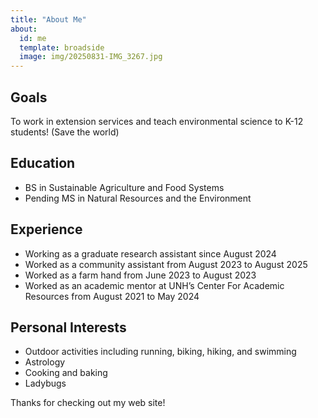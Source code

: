 ```yaml
---
title: "About Me"
about:
  id: me
  template: broadside
  image: img/20250831-IMG_3267.jpg
---
```


:::{#me}

## Goals
To work in extension services and teach environmental science to K-12 students!
(Save the world)

## Education
- BS in Sustainable Agriculture and Food Systems
- Pending MS in Natural Resources and the Environment

## Experience
- Working as a graduate research assistant since August 2024
- Worked as a community assistant from August 2023 to August 2025
- Worked as a farm hand from June 2023 to August 2023
- Worked as an academic mentor at UNH's Center For Academic Resources from August 2021 to May 2024

## Personal Interests
- Outdoor activities including running, biking, hiking, and swimming
- Astrology
- Cooking and baking 
- Ladybugs

:::

Thanks for checking out my web site!
